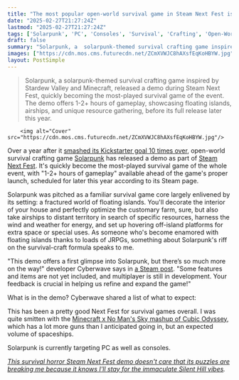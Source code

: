 ```yaml
---
title: "The most popular open-world survival game in Steam Next Fest is coming straight for my JRPG-born obsession with floating islands"
date: "2025-02-27T21:27:24Z"
lastmod: "2025-02-27T21:27:24Z"
tags: ['Solarpunk', 'PC', 'Consoles', 'Survival', 'Crafting', 'Open-World', 'Steam', 'Steam Next Fest']
draft: false
summary: "Solarpunk, a  solarpunk-themed survival crafting game inspired by Stardew Valley and Minecraft,  released a demo during Steam Next Fest, quickly becoming the most-played survival game of the event.  The demo offers 1-2+ hours of gameplay, showcasing  floating islands, airships, and unique resource gathering, before its full release later this year."
images: ["https://cdn.mos.cms.futurecdn.net/ZCmXVWJC8hAXsfEqKoHBYW.jpg"]
layout: PostSimple
---
```

> Solarpunk, a  solarpunk-themed survival crafting game inspired by Stardew Valley and Minecraft,  released a demo during Steam Next Fest, quickly becoming the most-played survival game of the event.  The demo offers 1-2+ hours of gameplay, showcasing  floating islands, airships, and unique resource gathering, before its full release later this year.


        <img alt="Cover" src="https://cdn.mos.cms.futurecdn.net/ZCmXVWJC8hAXsfEqKoHBYW.jpg"/>
        
Over a year after it [smashed its Kickstarter goal 10 times over](https://www.gamesradar.com/this-solarpunk-take-on-stardew-valley-and-minecraft-has-smashed-its-kickstarter-goal-10-times-over/), open-world survival crafting game [Solarpunk](https://store.steampowered.com/app/1805110/Solarpunk/) has released a demo as part of [Steam Next Fest](https://www.gamesradar.com/games/steam-next-fest-guide/). It's quickly become the most-played survival game of the whole event, with "1-2+ hours of gameplay" available ahead of the game's proper launch, scheduled for later this year according to its Steam page.

Solarpunk was pitched as a familiar survival game core largely enlivened by its setting: a fractured world of floating islands. You'll decorate the interior of your house and perfectly optimize the customary farm, sure, but also take airships to distant territory in search of specific resources, harness the wind and weather for energy, and set up hovering off-island platforms for extra space or special uses. As someone who's become enamored with floating islands thanks to loads of JRPGs, something about Solarpunk's riff on the survival-craft formula speaks to me.

"This demo offers a first glimpse into Solarpunk, but there’s so much more on the way!" developer Cyberwave says in [a Steam post](https://store.steampowered.com/news/app/1805110/view/515202473879669301). "Some features and items are not yet included, and multiplayer is still in development. Your feedback is crucial in helping us refine and expand the game!"

What is in the demo? Cyberwave shared a list of what to expect:

This has been a pretty good Next Fest for survival games overall. I was quite smitten with the [Minecraft x No Man's Sky mashup of Cubic Odyssey](https://www.gamesradar.com/games/survival/this-93-percent-positive-steam-next-fest-survival-game-demo-wants-to-combine-minecraft-and-no-mans-sky-with-rpg-style-depth-and-so-far-its-actually-pulling-it-off/), which has a lot more guns than I anticipated going in, but an expected volume of spaceships.

Solarpunk is currently targeting PC as well as consoles.

[<em>This survival horror Steam Next Fest demo doesn't care that its puzzles are breaking me because it knows I'll stay for the immaculate Silent Hill vibes</em>](https://www.gamesradar.com/games/survival-horror/this-survival-horror-steam-next-fest-demo-doesnt-care-that-its-puzzles-are-breaking-me-because-it-knows-ill-stay-for-the-immaculate-silent-hill-vibes/)*.*
        